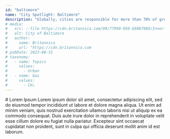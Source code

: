 ```yaml
---
id: "baltimore"
name: "City Spotlight: Baltimore"
description: "Globally, cities are responsible for more than 70% of greenhouse gas emissions. Cities have the power to reduce emissions using policies that benefit the health of their citizens. The U.S. Greenhouse Gas Center welcomes a new set of tools aimed at supporting city decisionmakers."
# media:
#   src: ::file https://cdn.britannica.com/90/77990-050-E6087086/Inner-Harbor-skyline-Baltimore-Maryland.jpg
#   alt: City of Baltimore
#   author:
#     name: Britannica
#     url: "https://cdn.britannica.com
# pubDate: 2023-08-31
# taxonomy:
#   - name: Topics
#     values:
#       - Urban
#   - name: Gas
#     values:
#       - CH₄
---
```


<Block>
    <Prose>
        # Lorem Ipsum
        Lorem ipsum dolor sit amet, consectetur adipiscing elit, sed do eiusmod tempor incididunt ut labore et dolore magna aliqua. Ut enim ad minim veniam, quis nostrud exercitation ullamco laboris nisi ut aliquip ex ea commodo consequat. Duis aute irure dolor in reprehenderit in voluptate velit esse cillum dolore eu fugiat nulla pariatur. Excepteur sint occaecat cupidatat non proident, sunt in culpa qui officia deserunt mollit anim id est laborum.
    </Prose>

</Block>
